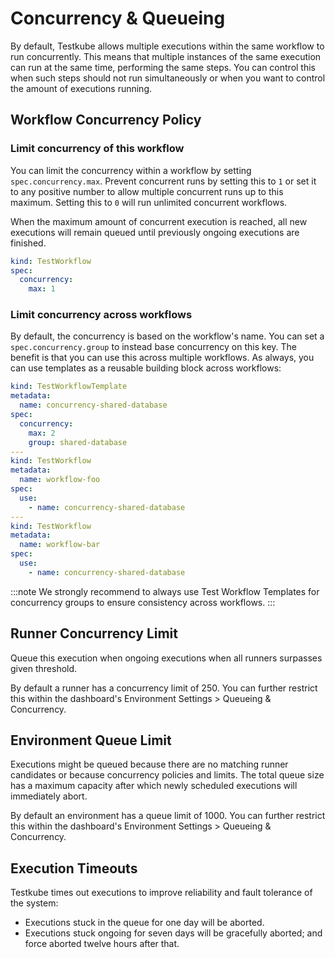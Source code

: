 
# Concurrency & Queueing

By default, Testkube allows multiple executions within the same workflow to run concurrently.
This means that multiple instances of the same execution can run at the same time, performing the same steps.
You can control this when such steps should not run simultaneously or when you want to control the amount of
executions running.

## Workflow Concurrency Policy

### Limit concurrency of this workflow

You can limit the concurrency within a workflow by setting `spec.concurrency.max`.
Prevent concurrent runs by setting this to `1` or set it to any positive number to
allow multiple concurrent runs up to this maximum. Setting this to `0` will run unlimited concurrent workflows.

When the maximum amount of concurrent execution is reached, all new executions will remain queued until previously ongoing executions are finished.

```yaml
kind: TestWorkflow
spec:
  concurrency:
    max: 1
```

### Limit concurrency across workflows

By default, the concurrency is based on the workflow's name. You can set a `spec.concurrency.group` to instead
base concurrency on this key. The benefit is that you can use this across multiple workflows. As always, you
can use templates as a reusable building block across workflows:

```yaml
kind: TestWorkflowTemplate
metadata:
  name: concurrency-shared-database
spec:
  concurrency:
    max: 2
    group: shared-database
---
kind: TestWorkflow
metadata:
  name: workflow-foo
spec:
  use:
    - name: concurrency-shared-database
---
kind: TestWorkflow
metadata:
  name: workflow-bar
spec:
  use:
    - name: concurrency-shared-database
```

:::note
We strongly recommend to always use Test Workflow Templates for concurrency groups
to ensure consistency across workflows.
:::

## Runner Concurrency Limit

Queue this execution when ongoing executions when all runners surpasses given threshold.

By default a runner has a concurrency limit of 250. You can further restrict this within the dashboard's Environment Settings > Queueing & Concurrency.

## Environment Queue Limit

Executions might be queued because there are no matching runner candidates or because concurrency policies and limits.
The total queue size has a maximum capacity after which newly scheduled executions will immediately abort.

By default an environment has a queue limit of 1000. You can further restrict this within the dashboard's Environment Settings > Queueing & Concurrency.

## Execution Timeouts

Testkube times out executions to improve reliability and fault tolerance of the system:

- Executions stuck in the queue for one day will be aborted.
- Executions stuck ongoing for seven days will be gracefully aborted; and force aborted twelve hours after that.
